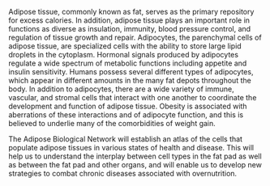 Adipose tissue, commonly known as fat, serves as the primary repository for excess calories. In addition, adipose tissue plays an important role in functions as diverse as insulation, immunity, blood pressure control, and regulation of tissue growth and repair. Adipocytes, the parenchymal cells of adipose tissue, are specialized cells with the ability to store large lipid droplets in the cytoplasm. Hormonal signals produced by adipocytes regulate a wide spectrum of metabolic functions including appetite and insulin sensitivity. Humans possess several different types of adipocytes, which appear in different amounts in the many fat depots throughout the body. In addition to adipocytes, there are a wide variety of immune, vascular, and stromal cells that interact with one another to coordinate the development and function of adipose tissue. Obesity is associated with aberrations of these interactions and of adipocyte function, and this is believed to underlie many of the comorbidities of weight gain.

The Adipose Biological Network will establish an atlas of the cells that populate adipose tissues in various states of health and disease. This will help us to understand the interplay between cell types in the fat pad as well as between the fat pad and other organs, and will enable us to develop new strategies to combat chronic diseases associated with overnutrition.
